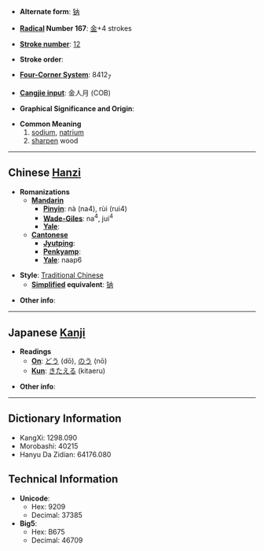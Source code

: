 * '''Alternate form''': [[钠]]

* '''[[Wiktionary:Chinese radical index| Radical]] Number 167''': [[Wiktionary:Chinese radical index 金|金]]+4 strokes

* '''[[Wiktionary:Chinese total strokes index|Stroke number]]''': [[Wiktionary:Chinese total strokes index 12|12]]

* '''Stroke order''': 

* '''[[Wiktionary:Chinese four corner index|Four-Corner System]]''': 8412<sub>7</sub>

* '''[[Wiktionary:Chinese Cangjie index|Cangjie input]]''': 金人月 (COB)

* '''Graphical Significance and Origin''': 

* '''Common Meaning'''
*#[[sodium]], [[natrium]]
*# [[sharpen]] wood

----

== Chinese [[Hanzi]] ==

* '''Romanizations'''
** '''[[Mandarin]]'''
*** '''[[Pinyin]]''': nà (na4), rùi (rui4)
*** '''[[Wade-Giles]]''': na<sup>4</sup>, jui<sup>4</sup>
*** '''[[Yale]]''': 
** '''[[Cantonese]]'''
*** '''[[Jyutping]]''':
*** '''[[Penkyamp]]''': 
*** '''[[Yale]]''': naap6

* '''Style''': [[Traditional Chinese]] 
** '''[[Simplified Chinese|Simplified]] equivalent''': [[钠]]

* '''Other info''': 

----

== Japanese [[Kanji]] ==

* '''Readings'''
** '''[[On]]''': [[どう]] (dō), [[のう]] (nō)
** '''[[Kun]]''': [[きたえる]] (kitaeru)

* '''Other info''':  

----

== Dictionary Information ==

* KangXi: 1298.090
* Morobashi: 40215
* Hanyu Da Zidian: 64176.080

== Technical Information ==

* '''Unicode''':
** Hex: 9209
** Decimal: 37385
* '''Big5''':
** Hex: B675
** Decimal: 46709